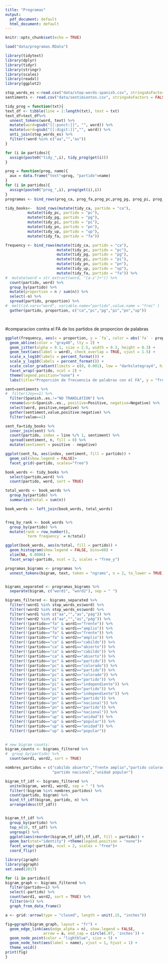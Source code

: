 ```yaml
---
title: "Programas"
output:
  pdf_document: default
  html_document: default
---
```


```r
knitr::opts_chunk$set(echo = TRUE)
```

```r
load("data/programas.RData")

library(tidytext)
library(dplyr)
library(tidyr)
library(stringr)
library(scales)
library(readxl)
library(ggplot2)

stop_words_es <-read.csv("data/stop-words-spanish.csv", stringsAsFactors = FALSE, fileEncoding = "utf-8")
sentiments <- read.csv("data/sentimientos.csv", stringsAsFactors = FALSE, fileEncoding = "utf-8")

tidy_prog = function(txt){
text_df <- tibble(line = 1:length(txt), text = txt)
text_df=text_df%>%
  unnest_tokens(word, text) %>%
  mutate(word=gsub("[[:punct:]]", "", word)) %>% 
  mutate(word=gsub("[[:digit:]]","", word)) %>% 
  anti_join(stop_words_es) %>%
  filter(!word %in% c("aa","","as"))
}

for (i in partidos){
  assign(paste0("tidy_",i), tidy_prog(get(i)))
}

prog = function(prog, name){
  aux = data.frame("text"=prog, "partido"=name)
}
for (i in partidos){
  assign(paste0("prog_",i), prog(get(i),i))
}
programas <- bind_rows(prog_ca, prog_fa,prog_pc,prog_pg, prog_pi, prog_pn, prog_up)

tidy_books<-  bind_rows(mutate(tidy_ca, partido = "ca"), 
          mutate(tidy_pc, partido = "pc"),
          mutate(tidy_pg, partido = "pg"),
          mutate(tidy_pi, partido = "pi"),
          mutate(tidy_pn, partido = "pn"),
          mutate(tidy_up, partido = "up"),
          mutate(tidy_fa, partido = "fa"))

frequency <- bind_rows(mutate(tidy_ca, partido = "ca"), 
                       mutate(tidy_pc, partido = "pc"),
                       mutate(tidy_pg, partido = "pg"),
                       mutate(tidy_pi, partido = "pi"),
                       mutate(tidy_pn, partido = "pn"),
                       mutate(tidy_up, partido = "up"),
                       mutate(tidy_fa, partido = "fa")) %>% 
#  mutate(word = str_extract(word, "[a-z']+")) %>%
  count(partido, word) %>%
  group_by(partido) %>%
  mutate(proportion = n / sum(n)) %>% 
  select(-n) %>% 
  spread(partido, proportion) %>%
#  melt(id.vars="word", variable.name="partido",value.name = "frec" ) 
  gather(partido, proportion, c("ca","pc","pg","pi","pn","up"))




```

#comparacion contra el FA de los partidos de proporcion de palabras

```r
ggplot(frequency, aes(x = proportion, y = `fa`, color = abs(`fa` - proportion))) +
  geom_abline(color = "gray40", lty = 2) +
  geom_jitter(alpha = 0.1, size = 2.5, width = 0.3, height = 0.3) +
  geom_text(aes(label = word), check_overlap = TRUE, vjust = 1.5) +
  scale_x_log10(labels = percent_format()) +
  scale_y_log10(labels = percent_format()) +
  scale_color_gradient(limits = c(0, 0.001), low = "darkslategray4", high = "gray75") +
  facet_wrap(~partido, ncol = 2) +
  theme(legend.position="none") +
  labs(title="Proporción de frecuencia de palabras con el FA", y = "frente amplio", x = NULL)

```
```r
sent=sentiments %>% 
#  filter(Joy==1) %>% 
  filter(Spanish..es.!="NO TRANSLATION") %>% 
  rename(word=Spanish..es., positive=Positive, negative=Negative) %>% 
  select(word, positive,negative) %>%
  gather(sentiment,value,positive:negative) %>% 
  filter(value==1)

sent_fa=tidy_books %>%
  inner_join(sent) %>%
  count(partido, index = line %/% 1, sentiment) %>%
  spread(sentiment, n, fill = 0) %>%
  mutate(sentiment = positive - negative)

ggplot(sent_fa, aes(index, sentiment, fill = partido)) +
  geom_col(show.legend = FALSE)+
  facet_grid(~partido, scales="free")

```
```r
book_words <- tidy_books %>%
  select(partido,word) %>% 
  count(partido, word, sort = TRUE)

total_words <- book_words %>% 
  group_by(partido) %>% 
  summarize(total = sum(n))

book_words <- left_join(book_words, total_words)


freq_by_rank <- book_words %>% 
  group_by(partido) %>% 
  mutate(rank = row_number(), 
         `term frequency` = n/total)

ggplot(book_words, aes(n/total, fill = partido)) +
  geom_histogram(show.legend = FALSE, bins=60) +
  xlim(NA, 0.0006) +
  facet_wrap(~partido, ncol = 2, scales = "free_y")


```

```r

programas_bigrams <- programas %>%
  unnest_tokens(bigram, text, token = "ngrams", n = 2, to_lower = TRUE)


bigrams_separated <- programas_bigrams %>%
  separate(bigram, c("word1", "word2"), sep = " ")

bigrams_filtered <- bigrams_separated %>%
  filter(!word1 %in% stop_words_es$word) %>%
  filter(!word2 %in% stop_words_es$word) %>% 
  filter(!word1 %in% c("aa","","as","pág")) %>% 
  filter(!word2 %in% c("aa","","as","pág")) %>% 
  filter(!(partido=="fa" & word1=="frente")) %>%
  filter(!(partido=="fa" & word1=="amplio")) %>%
  filter(!(partido=="fa" & word2=="frente")) %>%
  filter(!(partido=="fa" & word2=="amplio")) %>% 
  filter(!(partido=="ca" & word1=="cabildo")) %>%
  filter(!(partido=="ca" & word1=="abierto")) %>%
  filter(!(partido=="ca" & word2=="cabildo")) %>%
  filter(!(partido=="ca" & word2=="abierto")) %>% 
  filter(!(partido=="pc" & word1=="partido")) %>%
  filter(!(partido=="pc" & word1=="colorado")) %>%
  filter(!(partido=="pc" & word2=="partido")) %>%
  filter(!(partido=="pc" & word2=="colorado")) %>% 
  filter(!(partido=="pi" & word1=="partido")) %>%
  filter(!(partido=="pi" & word1=="independiente")) %>%
  filter(!(partido=="pi" & word2=="partido")) %>%
  filter(!(partido=="pi" & word2=="independiente")) %>%
  filter(!(partido=="pn" & word1=="partido")) %>%
  filter(!(partido=="pn" & word1=="nacional")) %>%
  filter(!(partido=="pn" & word2=="partido")) %>%
  filter(!(partido=="pn" & word2=="nacional")) %>% 
  filter(!(partido=="up" & word1=="unidad")) %>%
  filter(!(partido=="up" & word1=="popular")) %>%
  filter(!(partido=="up" & word2=="unidad")) %>%
  filter(!(partido=="up" & word2=="popular"))
  

# new bigram counts:
bigram_counts <- bigrams_filtered %>% 
#  group_by(partido) %>% 
  count(word1, word2, sort = TRUE)

nombres_partidos = c("cabildo abierto","frente amplio","partido colorado", "partido independiente",
                     "partido nacional","unidad popular")

bigram_tf_idf <- bigrams_filtered %>%
  unite(bigram, word1, word2, sep = " ") %>% 
  filter(!bigram %in% nombres_partidos) %>% 
  count(partido, bigram) %>%
  bind_tf_idf(bigram, partido, n) %>%
  arrange(desc(tf_idf))


bigram_tf_idf %>% 
  group_by(partido) %>% 
  top_n(10, tf_idf) %>% 
  ungroup() %>%
  ggplot(aes(reorder(bigram,tf_idf),tf_idf, fill = partido)) +
  geom_bar(stat="identity") +theme(legend.position = "none")+
  facet_wrap(~partido, ncol = 2, scales = "free")+
  coord_flip()
```
```r
library(igraph)
library(ggraph)
set.seed(2017)

for (i in partidos){
bigram_graph <- bigrams_filtered %>%
  filter(partido==i) %>%
  select(-partido) %>% 
  count(word1, word2, sort = TRUE) %>% 
  filter(n>5) %>% 
  graph_from_data_frame()

a <- grid::arrow(type = "closed", length = unit(.15, "inches"))

fig=ggraph(bigram_graph, layout = "fr") +
  geom_edge_link(aes(edge_alpha = n), show.legend = FALSE,
                 arrow = a, end_cap = circle(.07, 'inches')) +
  geom_node_point(color = "lightblue", size = 5) +
  geom_node_text(aes(label = name), vjust = 1, hjust = 1) +
  theme_void()
print(fig)
}

```
